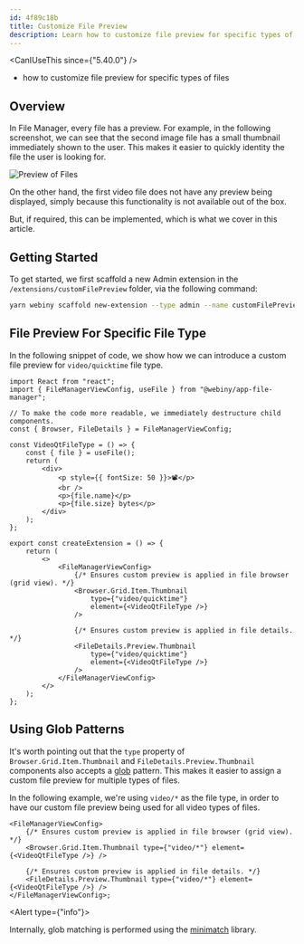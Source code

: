```yaml
---
id: 4f89c18b
title: Customize File Preview
description: Learn how to customize file preview for specific types of files.
---
```




<CanIUseThis since={"5.40.0"} />

<WhatYouWillLearn>

- how to customize file preview for specific types of files

</WhatYouWillLearn>

## Overview

In File Manager, every file has a preview. For example, in the following screenshot, we can see that the second image file has a small thumbnail immediately shown to the user. This makes it easier to quickly identity the file the user is looking for.

<Image src={fmFilesPreviews} title="Preview of Files" />

On the other hand, the first video file does not have any preview being displayed, simply because this functionality is not available out of the box. 

But, if required, this can be implemented, which is what we cover in this article. 

## Getting Started

To get started, we first scaffold a new Admin extension in the `/extensions/customFilePreview` folder, via the following command:     

```bash
yarn webiny scaffold new-extension --type admin --name customFilePreview
```

## File Preview For Specific File Type

In the following snippet of code, we show how we can introduce a custom file preview for `video/quicktime` file type.

```tsx extensions/customFilePreview/src/index.tsx
import React from "react";
import { FileManagerViewConfig, useFile } from "@webiny/app-file-manager";

// To make the code more readable, we immediately destructure child components.
const { Browser, FileDetails } = FileManagerViewConfig;

const VideoQtFileType = () => {
    const { file } = useFile();
    return (
        <div>
            <p style={{ fontSize: 50 }}>📽️</p>
            <br />
            <p>{file.name}</p>
            <p>{file.size} bytes</p>
        </div>
    );
};

export const createExtension = () => {
    return (
        <>
            <FileManagerViewConfig>
                {/* Ensures custom preview is applied in file browser (grid view). */}
                <Browser.Grid.Item.Thumbnail
                    type={"video/quicktime"}
                    element={<VideoQtFileType />}
                />

                {/* Ensures custom preview is applied in file details. */}
                <FileDetails.Preview.Thumbnail
                    type={"video/quicktime"}
                    element={<VideoQtFileType />}
                />
            </FileManagerViewConfig>
        </>
    );
};
```

## Using Glob Patterns

It's worth pointing out that the `type` property of `Browser.Grid.Item.Thumbnail` and `FileDetails.Preview.Thumbnail` components also accepts a [glob](https://en.wikipedia.org/wiki/Glob_(programming)) pattern. This makes it easier to assign a custom file preview for multiple types of files.  

In the following example, we're using `video/*` as the file type, in order to have our custom file preview being used for all video types of files.

```tsx
<FileManagerViewConfig>
    {/* Ensures custom preview is applied in file browser (grid view). */}
    <Browser.Grid.Item.Thumbnail type={"video/*"} element={<VideoQtFileType />} />

    {/* Ensures custom preview is applied in file details. */}
    <FileDetails.Preview.Thumbnail type={"video/*"} element={<VideoQtFileType />} />
</FileManagerViewConfig>;
```
<Alert type={"info"}>

  Internally, glob matching is performed using the [minimatch](https://www.npmjs.com/package/minimatch) library.

</Alert>
